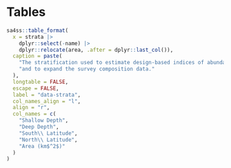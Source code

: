 \clearpage
# Tables

```r
sa4ss::table_format(
  x = strata |>
    dplyr::select(-name) |>
    dplyr::relocate(area, .after = dplyr::last_col()),
  caption = paste(
    "The stratification used to estimate design-based indices of abundance",
    "and to expand the survey composition data."
  ),
  longtable = FALSE,
  escape = FALSE,
  label = "data-strata",
  col_names_align = "l",
  align = "r",
  col_names = c(
    "Shallow Depth",
    "Deep Depth",
    "South\\ Latitude",
    "North\\ Latitude",
    "Area (km$^2$)"
  )
)
```

